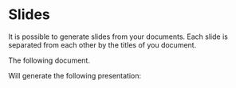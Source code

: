 
# Slides

It is possible to generate slides from your documents. Each slide is separated from each other by the titles of you document. 

The following document. 

Will generate the following presentation:

<ReactPlayer playing controls url={slides_video} width="400px"/>

